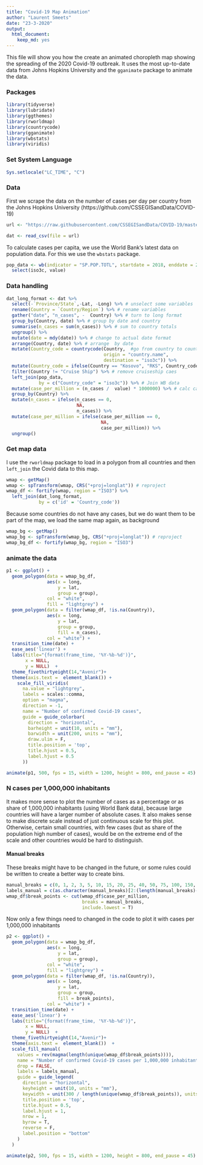 ```yaml
---
title: "Covid-19 Map Animation"
author: "Laurent Smeets"
date: "23-3-2020"
output:
  html_document:
    keep_md: yes
---
```



This file will show you how the create an animated choropleth map showing the spreading of the 2020 Covid-19 outbreak. It uses the most up-to-date data from Johns Hopkins University and the `gganimate` package to animate the data.


### Packages

```r
library(tidyverse)
library(lubridate)
library(ggthemes)
library(rworldmap)
library(countrycode)
library(gganimate)
library(wbstats)
library(viridis)
```


### Set System Language

```r
Sys.setlocale("LC_TIME", "C")
```

### Data

First we scrape the data on the number of cases per day per country from the  Johns Hopkins University (https://github.com/CSSEGISandData/COVID-19)

```r
url <- "https://raw.githubusercontent.com/CSSEGISandData/COVID-19/master/csse_covid_19_data/csse_covid_19_time_series/time_series_19-covid-Confirmed.csv"

dat <- read_csv(file = url) 
```


To calculate cases per capita, we use the World Bank's latest data on population data. For this we use the `wbstats` package.

```r
pop_data <- wb(indicator = "SP.POP.TOTL", startdate = 2018, enddate = 2018) %>%
  select(iso3c, value)
```

### Data handling

```r
dat_long_format <- dat %>%
  select(-`Province/State`,-Lat, -Long) %>% # unselect some variables
  rename(Country = `Country/Region`) %>% # rename variables
  gather("date", "n_cases", -  Country) %>% # turn to long format
  group_by(Country, date) %>% # group by date and country
  summarise(n_cases = sum(n_cases)) %>% # sum to country totals
  ungroup() %>%
  mutate(date = mdy(date)) %>% # change to actual date format
  arrange(Country, date) %>% # arrange  by date
  mutate(Country_code = countrycode(Country,  #go from country to country code
                                    origin = "country.name",
                                    destination = "iso3c")) %>% 
  mutate(Country_code = ifelse(Country == "Kosovo", "RKS", Country_code)) %>%
  filter(Country != "Cruise Ship") %>% # remove cruiseship caes
  left_join(pop_data,
            by = c("Country_code" = "iso3c")) %>% # Join WB data
  mutate(case_per_million = (n_cases /  value) * 1000000) %>% # calc cases per mil
  group_by(Country) %>%
  mutate(n_cases = ifelse(n_cases == 0, 
                          NA,
                          n_cases)) %>%
  mutate(case_per_million = ifelse(case_per_million == 0,
                                   NA, 
                                   case_per_million)) %>%
  ungroup()
```

### Get map data

I use the `rworldmap` package to load in a polygon from all countries and then `left_join` the Covid data to this map.  

```r
wmap <- getMap()
wmap <- spTransform(wmap, CRS("+proj=longlat")) # reproject
wmap_df <- fortify(wmap, region = "ISO3") %>%
  left_join(dat_long_format, 
            by = c('id' = 'Country_code')) 
```

Because some countries do not have any cases, but we do want them to be part of the map, we load the same map again, as background

```r
wmap_bg <- getMap()
wmap_bg <- spTransform(wmap_bg, CRS("+proj=longlat")) # reproject
wmap_bg_df <- fortify(wmap_bg, region = "ISO3")
```


### animate the data

```r
p1 <- ggplot() +
  geom_polygon(data = wmap_bg_df,
               aes(x = long,
                   y = lat,
                   group = group),
               col = "white",
               fill = "lightgrey") + 
  geom_polygon(data = filter(wmap_df, !is.na(Country)),
               aes(x = long,
                   y = lat,
                   group = group,
                   fill = n_cases),
               col = "white") +
  transition_time(date) +
  ease_aes('linear') +
  labs(title="{format(frame_time, '%Y-%b-%d')}", 
       x = NULL, 
       y = NULL)  +
  theme_fivethirtyeight(14,"Avenir")+
  theme(axis.text =  element_blank()) +
    scale_fill_viridis(
      na.value = "lightgrey",
      labels = scales::comma,
      option = "magma", 
      direction = -1,
      name = "Number of confirmed Covid-19 cases",
      guide = guide_colorbar(
        direction = "horizontal",
        barheight = unit(10, units = "mm"),
        barwidth = unit(200, units = "mm"),
        draw.ulim = F,
        title.position = 'top',
        title.hjust = 0.5,
        label.hjust = 0.5
      ))  
```



```r
animate(p1, 500, fps = 15, width = 1200, height = 800, end_pause = 45)
```


### N cases per 1,000,000 inhabitants

It makes more sense to plot the number of cases as a percentage or as share of 1,000,000 inhabitants (using World Bank data), because large countries will have a larger number of absolute cases. It also makes sense to make  discrete scale instead of just continuous scale for this plot. Otherwise, certain small countries, with few cases (but as share of the population high number of cases), would be on the extreme end of the scale and other countries would be hard to distinguish. 


#### Manual breaks

These breaks might have to be changed in the future, or some rules could be written to create a better way to create bins.

```r
manual_breaks = c(0, 1, 2, 3, 5, 10, 15, 20, 25, 40, 50, 75, 100, 150, 250, 500, 1000, 10000000)
labels_manual = c(as.character(manual_breaks)[2:(length(manual_breaks)-1)], "1000+")
wmap_df$break_points <- cut(wmap_df$case_per_million,
                            breaks = manual_breaks,
                            include.lowest = T)
```


Now only a few things need to changed in the code to plot it with cases per 1,000,000 inhabitants

```r
p2 <- ggplot() +
  geom_polygon(data = wmap_bg_df,
               aes(x = long,
                   y = lat,
                   group = group),
               col = "white",
               fill = "lightgrey") + 
  geom_polygon(data = filter(wmap_df, !is.na(Country)),
               aes(x = long,
                   y = lat,
                   group = group,
                   fill = break_points),
               col = "white") +
  transition_time(date) +
  ease_aes('linear') +
  labs(title="{format(frame_time, '%Y-%b-%d')}", 
       x = NULL, 
       y = NULL)  +
  theme_fivethirtyeight(14,"Avenir")+
  theme(axis.text =  element_blank())  +
  scale_fill_manual(
    values = rev(magma(length(unique(wmap_df$break_points)))),
    name = "Number of confirmed Covid-19 cases per 1,000,000 inhabitants",
    drop = FALSE,
    labels = labels_manual,
    guide = guide_legend(
      direction = "horizontal",
      keyheight = unit(10, units = "mm"),
      keywidth = unit(300 / length(unique(wmap_df$break_points)), units = "mm"),
      title.position = 'top',
      title.hjust = 0.5,
      label.hjust = 1,
      nrow = 1,
      byrow = T,
      reverse = F,
      label.position = "bottom"
    )
  )
```


```r
animate(p2, 500, fps = 15, width = 1200, height = 800, end_pause = 45)
```


